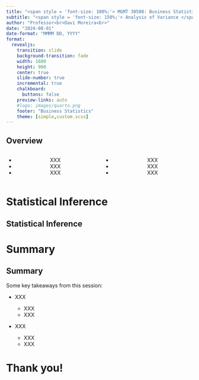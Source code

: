 ```yaml
---
title: "<span style = 'font-size: 100%;'> MGMT 30500: Business Statistics </span>"
subtitle: "<span style = 'font-size: 150%;'> Analysis of Variance </span>"
author: "Professor<br>Davi Moreira<br>"
date: "2024-08-01"
date-format: "MMMM DD, YYYY"
format:
  revealjs: 
    transition: slide
    background-transition: fade
    width: 1600
    height: 900
    center: true
    slide-number: true
    incremental: true
    chalkboard: 
      buttons: false
    preview-links: auto
    #logo: images/quarto.png
    footer: "Business Statistics"
    theme: [simple,custom.scss]
---
```


## Overview

::: columns
::: {.column width="50%" style="text-align: center; justify-content: center; align-items: center;"}
-   XXX
-   XXX
-   XXX
:::

::: {.column width="50%" style="text-align: center; justify-content: center; align-items: center;"}
-   XXX
-   XXX
-   XXX
:::
:::

# Statistical Inference {background-color="#cfb991"}

## Statistical Inference


# Summary

## Summary

::: r-fit-text
Some key takeaways from this session:

-   XXX

    -   XXX
    -   XXX

-   XXX

    -   XXX
    -   XXX

:::

# Thank you! {background-color="#cfb991"}
